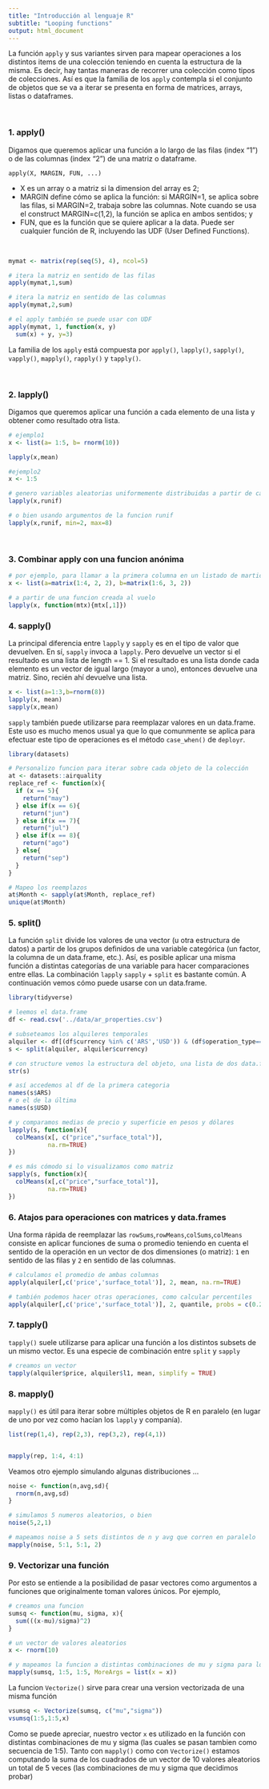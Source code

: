 ```yaml
---
title: "Introducción al lenguaje R"
subtitle: "Looping functions"
output: html_document
---
```


La función `apply` y sus variantes sirven para mapear operaciones a los distintos items de una colección teniendo en cuenta la estructura de la misma. Es decir, hay tantas maneras de recorrer una colección como tipos de colecciones. Así es que la familia de los `apply` contempla si el conjunto de objetos que se va a iterar se presenta en forma de matrices, arrays, listas o dataframes. 

<br>

### 1. apply()
Digamos que queremos aplicar una función a lo largo de las filas (index “1”) o de las columnas (index “2”) de una matriz o dataframe. 

`apply(X, MARGIN, FUN, ...)`

* X es un array o a matriz si la dimension del array es 2;
* MARGIN define cómo se aplica la función: si MARGIN=1, se aplica sobre las filas, si MARGIN=2, trabaja sobre las columnas. Note cuando se usa el construct MARGIN=c(1,2), la función se aplica en ambos sentidos; y
* FUN, que es la función que se quiere aplicar a la data. Puede ser cualquier función de R, incluyendo las UDF (User Defined Functions).

<br>

```r
mymat <- matrix(rep(seq(5), 4), ncol=5)

# itera la matriz en sentido de las filas
apply(mymat,1,sum)

# itera la matriz en sentido de las columnas
apply(mymat,2,sum)

# el apply también se puede usar con UDF
apply(mymat, 1, function(x, y)
  sum(x) + y, y=3)

```

La familia de los `apply` está compuesta por `apply()`, `lapply()`, `sapply()`, `vapply()`, `mapply()`, `rapply()` y `tapply()`.

<br>

### 2. lapply()

Digamos que queremos aplicar una función a cada elemento de una lista y obtener como resultado otra lista.

```r
# ejemplo1
x <- list(a= 1:5, b= rnorm(10))

lapply(x,mean)

#ejemplo2
x <- 1:5

# genero variables aleatorias uniformemente distribuidas a partir de cada input
lapply(x,runif)

# o bien usando argumentos de la funcion runif
lapply(x,runif, min=2, max=8)
```
<br>

### 3. Combinar apply con una funcion anónima
```r
# por ejemplo, para llamar a la primera columna en un listado de martices
x <- list(a=matrix(1:4, 2, 2), b=matrix(1:6, 3, 2))

# a partir de una funcion creada al vuelo
lapply(x, function(mtx){mtx[,1]})

```
### 4. sapply()

La principal diferencia entre `lapply` y `sapply` es en el tipo de valor que devuelven. En sí, `sapply` invoca a `lapply`. Pero devuelve un vector si el resultado es una lista de length == 1. Si el resultado es una lista donde cada elemento es un vector de igual largo (mayor a uno), entonces devuelve una matriz. Sino, recién ahí devuelve una lista.

```r

x <- list(a=1:3,b=rnorm(8))
lapply(x, mean)
sapply(x,mean)

```

`sapply` también puede utilizarse para reemplazar valores en un data.frame. Este uso es mucho menos usual ya que lo que comunmente se aplica para efectuar este tipo de operaciones es el método `case_when()` de `deployr`. 

```r
library(datasets)

# Personalizo funcion para iterar sobre cada objeto de la colección
at <- datasets::airquality
replace_ref <- function(x){
  if (x == 5){
    return("may")
  } else if(x == 6){
    return("jun")
  } else if(x == 7){
    return("jul")
  } else if(x == 8){
    return("ago")
  } else{
    return("sep")
  }
}

# Mapeo los reemplazos
at$Month <- sapply(at$Month, replace_ref)
unique(at$Month)

```

### 5. split()

La función `split` divide los valores de una vector (u otra estructura de datos) a partir de los grupos definidos de una variable categórica (un factor, la columna de un data.frame, etc.). Así, es posible aplicar una misma función a distintas categorías de una variable para hacer comparaciones entre ellas.
La combinación `lapply` `sapply` + `split` es bastante común. A continuación vemos cómo puede usarse con un data.frame.

```r
library(tidyverse)

# leemos el data.frame
df <- read.csv('../data/ar_properties.csv')

# subseteamos los alquileres temporales
alquiler <- df[(df$currency %in% c('ARS','USD')) & (df$operation_type=='Alquiler temporal'),]
s <- split(alquiler, alquiler$currency)

# con structure vemos la estructura del objeto, una lista de dos data.frames
str(s)

# así accedemos al df de la primera categoria
names(s$ARS)
# o el de la última
names(s$USD)

# y comparamos medias de precio y superficie en pesos y dólares
lapply(s, function(x){
  colMeans(x[, c("price","surface_total")],
           na.rm=TRUE)
})

# es más cómodo si lo visualizamos como matriz
sapply(s, function(x){
  colMeans(x[,c("price","surface_total")],
           na.rm=TRUE)
})
```

### 6. Atajos para operaciones con matrices y data.frames

Una forma rápida de reemplazar las `rowSums`,`rowMeans`,`colSums`,`colMeans` consiste en aplicar funciones de suma o promedio teniendo en cuenta el sentido de la operación en un vector de dos dimensiones (o matriz): `1` en sentido de las filas y `2` en sentido de las columnas.

```r
# calculamos el promedio de ambas columnas
apply(alquiler[,c('price','surface_total')], 2, mean, na.rm=TRUE)

# también podemos hacer otras operaciones, como calcular percentiles
apply(alquiler[,c('price','surface_total')], 2, quantile, probs = c(0.25,0.75), na.rm=TRUE )
```

### 7. tapply()

`tapply()` suele utilizarse para aplicar una función a los distintos subsets de un mismo vector. Es una especie de combinación entre `split` y `sapply`

```r
# creamos un vector
tapply(alquiler$price, alquiler$l1, mean, simplify = TRUE)
```

### 8. mapply()

`mapply()` es útil para iterar sobre múltiples objetos de R en paralelo (en lugar de uno por vez como hacían los `lapply` y companía).
```r

list(rep(1,4), rep(2,3), rep(3,2), rep(4,1))


mapply(rep, 1:4, 4:1)
```
Veamos otro ejemplo simulando algunas distribuciones ...
```r

noise <- function(n,avg,sd){
  rnorm(n,avg,sd)
}

# simulamos 5 numeros aleatorios, o bien
noise(5,2,1)

# mapeamos noise a 5 sets distintos de n y avg que corren en paralelo
mapply(noise, 5:1, 5:1, 2)
```

### 9. Vectorizar una función

Por esto se entiende a la posibilidad de pasar vectores como argumentos a funciones que originalmente toman valores únicos. Por ejemplo,
```r

# creamos una funcion
sumsq <- function(mu, sigma, x){
  sum(((x-mu)/sigma)^2)
}

# un vector de valores aleatorios
x <- rnorm(10)

# y mapeamos la funcion a distintas combinaciones de mu y sigma para los valores de x
mapply(sumsq, 1:5, 1:5, MoreArgs = list(x = x))
```

La funcion `Vectorize()` sirve para crear una version vectorizada de una misma función
```r
vsumsq <- Vectorize(sumsq, c("mu","sigma"))
vsumsq(1:5,1:5,x)
```

Como se puede apreciar, nuestro vector `x` es utilizado en la función con distintas combinaciones de mu y sigma (las cuales se pasan tambien como secuencia de 1:5). Tanto con `mapply()` como con `Vectorize()` estamos computando la suma de los cuadrados de un vector de 10 valores aleatorios un total de 5 veces (las combinaciones de mu y sigma que decidimos probar)
